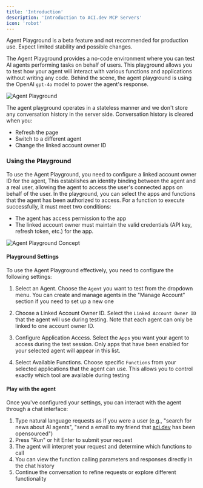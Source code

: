 ```yaml
---
title: 'Introduction'
description: 'Introduction to ACI.dev MCP Servers'
icon: 'robot'
---
```

<Warning>Agent Playground is a beta feature and not recommended for production use. Expect limited stability and possible changes.</Warning>

The Agent Playground provides a no-code environment where you can test AI agents performing tasks on behalf of users. This playground allows you to test how your agent will interact with various functions and applications without writing any code. Behind the scene, the agent playground is using the OpenAI `gpt-4o` model to power the agent's response. 

<Frame>
  <img src="/images/platform/agent-playground-snapshot.webp" alt="Agent Playground" />
</Frame>

The agent playground operates in a stateless manner and we don't store any conversation history in the server side. Conversation history is cleared when you:
- Refresh the page
- Switch to a different agent
- Change the linked account owner ID

### Using the Playground

To use the Agent Playground, you need to configure a linked account owner ID for the agent, This establishes an identity binding between the agent and a real user, allowing the agent to access the user's connected apps on behalf of the user. In the playground, you can select the apps and functions that the agent has been authorized to access. For a function to execute successfully, it must meet two conditions:
- The agent has access permission to the app
- The linked account owner must maintain the valid credentials (API key, refresh token, etc.) for the app.

<Frame>
  <img src="/images/platform/agent-playground-concept.png" alt="Agent Playground Concept" />
</Frame> 

####  Playground Settings

To use the Agent Playground effectively, you need to configure the following settings:

1. Select an Agent. Choose the `Agent` you want to test from the dropdown menu. You can create and manage agents in the "Manage Account" section if you need to set up a new one

2. Choose a Linked Account Owner ID. Select the `Linked Account Owner ID` that the agent will use during testing. Note that each agent can only be linked to one account owner ID.

3. Configure Application Access. Select the `Apps` you want your agent to access during the test session. Only apps that have been enabled for your selected agent will appear in this list.

4. Select Available Functions. Choose specific `Functions` from your selected applications that the agent can use. This allows you to control exactly which tool are available during testing


#### Play with the agent
Once you've configured your settings, you can interact with the agent through a chat interface:

1. Type natural language requests as if you were a user (e.g., "search for news about AI agents", "send a email to my friend that [aci.dev](http://aci.dev) has been opensourced")
2. Press "Run" or hit Enter to submit your request
3. The agent will interpret your request and determine which functions to call
4. You can view the function calling parameters and responses directly in the chat history
5. Continue the conversation to refine requests or explore different functionality